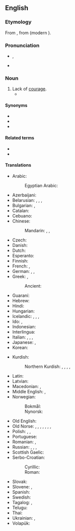 ==English==
{{wikipedia}}

===Etymology===
From {{inh|en|enm|cowardise}}, from {{der|en|xno|cuardise}} (modern {{cog|fr|couardise}}).

===Pronunciation===
* {{a|RP}} {{enPR|kouʹərdĭs}}, {{IPA|en|/ˈkaʊədɪs/}}
* {{a|GA}} {{IPA|en|/ˈkaʊɚdɪs/}}

===Noun===
{{en-noun|~}}

# Lack of [[courage]].
#*{{quote-journal
|en
|journal=Jewish Currents
|date=2019-7-19
|author=Noah Kulwin
|url=https://jewishcurrents.org/democrats-fail-the-left-once-again/
|title=Democrats Fail the Left, Once Again
|passage=[Ilhan] Omar was left twisting in the wind earlier this year after facing spurious charges of antisemitism, a display of Democratic '''cowardice''' co-signed by Chelsea Clinton, Chuck Schumer, and most every other Democrat with a congressional leadership position.}}

====Synonyms====
* {{l|en|cowardliness}}
* {{l|en|cowardness}}
* {{l|en|cowardship}}

====Related terms====
* {{l|en|coward}}
* {{l|en|cowardly}}

====Translations====
{{trans-top|the lack of courage}}
* Arabic: {{t|ar|جَبَانَة|f}}
*: Egyptian Arabic: {{t|arz|جبانة|f|tr=gabāna}}
* Azerbaijani: {{t|az|qorxaqlıq}}
* Belarusian: {{t|be|тру́сасць|f}}, {{t|be|палахлі́васць|f}}, {{t|be|баязлі́васць|f}}, {{t|be|маладу́шнасць|f}}
* Bulgarian: {{t|bg|страхли́вост|f}}, {{t+|bg|малоду́шие|n}}
* Catalan: {{t+|ca|covardia|f}}
* Cebuano: {{t|ceb|katalawan}}
* Chinese:
*: Mandarin: {{t+|cmn|膽怯|sc=Hani}}, {{t+|cmn|胆怯|tr=dǎnqiè|sc=Hani}}, {{t+|cmn|怯懦|tr=qiènuò|sc=Hani}}
* Czech: {{t|cs|zbabělost|f}}
* Danish: {{t|da|fejhed|c}}
* Dutch: {{t+|nl|lafheid}}
* Esperanto: {{t|eo|malkuraĝeco}}
* Finnish: {{t+|fi|pelkuruus}}
* French: {{t+|fr|lâcheté|f}}, {{t+|fr|couardise|f}}
* German: {{t+|de|Feigheit|f}}, {{t+|de|Kleinmut|m}}, {{t|de|Ängstlichkeit|f}}
* Greek: {{t+|el|δειλία|f|sc=Grek}}, {{t+|el|ανανδρία|f|sc=Grek}}
*: Ancient: {{t|grc|δειλία|f}}
* Guaraní: {{t|gn|py'amirĩ}}
* Hebrew: {{t|he|פחדנות|f|tr=pakhdanut}}
* Hindi: {{t+|hi|कायरता|f}}
* Hungarian: {{t+|hu|gyávaság}}
* Icelandic: {{t|is|gunguskapur|m}}, {{t|is|heigulsháttur|m}}, {{t|is|ragmennska|f}}, {{t|is|bleyði|f}}
* Ido: {{t+|io|poltroneso}}, {{t+|io|deskurajo}}
* Indonesian: {{t+|id|kepengecutan}}
* Interlingua: {{t|ia|coardia}}
* Italian: {{t+|it|codardia}}, {{t+|it|viltà}}, {{t+|it|pusillanimità}}, {{t+|it|vigliaccheria}}
* Japanese: {{t|ja|憶病|tr=おくびょう, okubyō}}, {{t+|ja|卑怯|tr=ひきょう, hikyō}}
* Korean: {{t+|ko|비겁}}
{{trans-mid}}
* Kurdish:
*: Northern Kurdish: {{t+|kmr|newêrekî}}, {{t+|kmr|tirsokî}}, {{t+|kmr|tirsonekî}}, {{t+|kmr|bêcesaretî}}, {{t+|kmr|bêcuretî}}
* Latin: {{t|la|īgnāvia|f}}
* Latvian: {{t|lv|gļēvulība|f}}
* Macedonian: {{t|mk|кукавичлук|m}}, {{t|mk|плашливост|f}}
* Middle English: {{t|enm|cowardnes}}, {{t|enm|cowardie}}
* Norwegian:
*: Bokmål: {{t|nb|feighet|m|f}}
*: Nynorsk: {{t|nn|feigskap|m}}
* Old English: {{t|ang|ierġþ|f}}
* Old Norse: {{t|non|bleyði|f}}, {{t|non|argskapr|m}}, {{t|non|hugbleyði|f}}, {{t|non|geitarhugr|m}}, {{t|non|klaeki|n}}, {{t|non|ragmennska|f}}, {{t|non|ragskapr|m}}, {{t|non|regi|f}}
* Polish: {{t+|pl|tchórzostwo|n}}, {{t+|pl|tchórzliwość|f}}, {{t+|pl|bojaźliwość|f}}
* Portuguese: {{t+|pt|covardia|f}}
* Romanian: {{t+|ro|poltronerie|f}}, {{t+|ro|lașitate|f}}
* Russian: {{t+|ru|тру́сость|f}}, {{t+|ru|малоду́шие|n}}, {{t+|ru|боязли́вость|f}}, {{t+|ru|бзде́ние|n}} {{qualifier|vulgar}}
* Scottish Gaelic: {{t|gd|cladhaireachd|f}}
* Serbo-Croatian:
*: Cyrillic: {{t|sh|кукавичлук|m}}
*: Roman: {{t+|sh|kukavičluk|m}}
* Slovak: {{t|sk|zbabelosť|f}}
* Slovene: {{t|sl|boječnost|f}}, {{t+|sl|strahopetnost|f}}
* Spanish: {{t+|es|cobardía|f}}
* Swedish: {{t+|sv|feghet|c}}
* Tagalog: {{t|tl|kaduwagan}}, {{t|tl|karuwagan}}
* Telugu: {{t+|te|పిరికితనము|sc=Telu}}
* Thai: {{t|th|ความขี้ขลาด}}
* Ukrainian: {{t+|uk|боягу́зтво|n}}, {{t|uk|малоду́шність|f}}
* Volapük: {{t+|vo|dredöf}}
{{trans-bottom}}